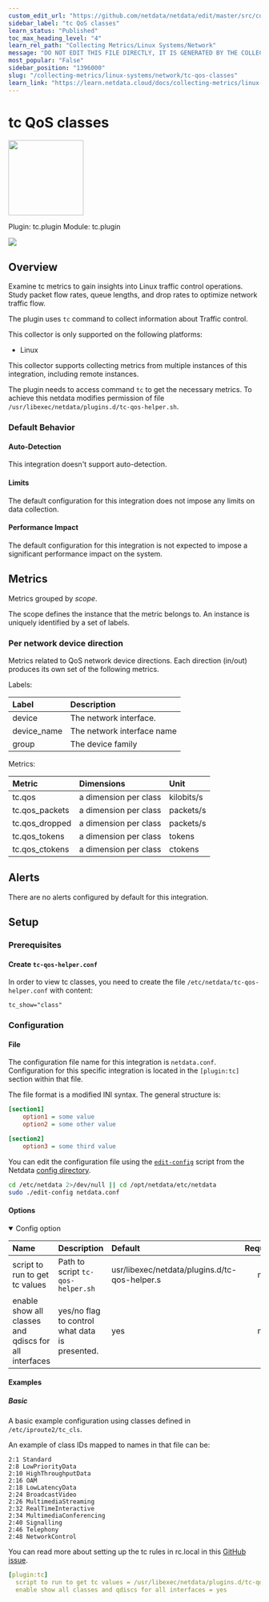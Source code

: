 ```yaml
---
custom_edit_url: "https://github.com/netdata/netdata/edit/master/src/collectors/tc.plugin/metadata.yaml"
sidebar_label: "tc QoS classes"
learn_status: "Published"
toc_max_heading_level: "4"
learn_rel_path: "Collecting Metrics/Linux Systems/Network"
message: "DO NOT EDIT THIS FILE DIRECTLY, IT IS GENERATED BY THE COLLECTOR'S metadata.yaml FILE"
most_popular: "False"
sidebar_position: "1396000"
slug: "/collecting-metrics/linux-systems/network/tc-qos-classes"
learn_link: "https://learn.netdata.cloud/docs/collecting-metrics/linux-systems/network/tc-qos-classes"
---
```



# tc QoS classes


<img src="https://netdata.cloud/img/netdata.png" width="150"/>


Plugin: tc.plugin
Module: tc.plugin

<img src="https://img.shields.io/badge/maintained%20by-Netdata-%2300ab44" />

## Overview

Examine tc metrics to gain insights into Linux traffic control operations. Study packet flow rates, queue lengths, and drop rates to optimize network traffic flow.

The plugin uses `tc` command to collect information about Traffic control.

This collector is only supported on the following platforms:

- Linux

This collector supports collecting metrics from multiple instances of this integration, including remote instances.

The plugin needs to access command `tc` to get the necessary metrics. To achieve this netdata modifies permission of file `/usr/libexec/netdata/plugins.d/tc-qos-helper.sh`.

### Default Behavior

#### Auto-Detection

This integration doesn't support auto-detection.

#### Limits

The default configuration for this integration does not impose any limits on data collection.

#### Performance Impact

The default configuration for this integration is not expected to impose a significant performance impact on the system.


## Metrics

Metrics grouped by *scope*.

The scope defines the instance that the metric belongs to. An instance is uniquely identified by a set of labels.



### Per network device direction

Metrics related to QoS network device directions. Each direction (in/out) produces its own set of the following metrics.

Labels:

| Label      | Description     |
|:-----------|:----------------|
| device | The network interface. |
| device_name | The network interface name |
| group | The device family |

Metrics:

| Metric | Dimensions | Unit |
|:------|:----------|:----|
| tc.qos | a dimension per class | kilobits/s |
| tc.qos_packets | a dimension per class | packets/s |
| tc.qos_dropped | a dimension per class | packets/s |
| tc.qos_tokens | a dimension per class | tokens |
| tc.qos_ctokens | a dimension per class | ctokens |



## Alerts

There are no alerts configured by default for this integration.


## Setup

### Prerequisites

#### Create `tc-qos-helper.conf`

In order to view tc classes, you need to create the file `/etc/netdata/tc-qos-helper.conf` with content:

```text
tc_show="class"
```



### Configuration

#### File

The configuration file name for this integration is `netdata.conf`.
Configuration for this specific integration is located in the `[plugin:tc]` section within that file.

The file format is a modified INI syntax. The general structure is:

```ini
[section1]
    option1 = some value
    option2 = some other value

[section2]
    option3 = some third value
```
You can edit the configuration file using the [`edit-config`](/docs/netdata-agent/configuration#edit-a-configuration-file-using-edit-config) script from the
Netdata [config directory](/docs/netdata-agent/configuration#the-netdata-config-directory).

```bash
cd /etc/netdata 2>/dev/null || cd /opt/netdata/etc/netdata
sudo ./edit-config netdata.conf
```
#### Options



<details open><summary>Config option</summary>

| Name | Description | Default | Required |
|:----|:-----------|:-------|:--------:|
| script to run to get tc values | Path to script `tc-qos-helper.sh` | usr/libexec/netdata/plugins.d/tc-qos-helper.s | no |
| enable show all classes and qdiscs for all interfaces | yes/no flag to control what data is presented. | yes | no |

</details>

#### Examples

##### Basic

A basic example configuration using classes defined in `/etc/iproute2/tc_cls`.

An example of class IDs mapped to names in that file can be:

```text
2:1 Standard
2:8 LowPriorityData
2:10 HighThroughputData
2:16 OAM
2:18 LowLatencyData
2:24 BroadcastVideo
2:26 MultimediaStreaming
2:32 RealTimeInteractive
2:34 MultimediaConferencing
2:40 Signalling
2:46 Telephony
2:48 NetworkControl
```

You can read more about setting up the tc rules in rc.local in this [GitHub issue](https://github.com/netdata/netdata/issues/4563#issuecomment-455711973).


```yaml
[plugin:tc]
  script to run to get tc values = /usr/libexec/netdata/plugins.d/tc-qos-helper.sh
  enable show all classes and qdiscs for all interfaces = yes

```

